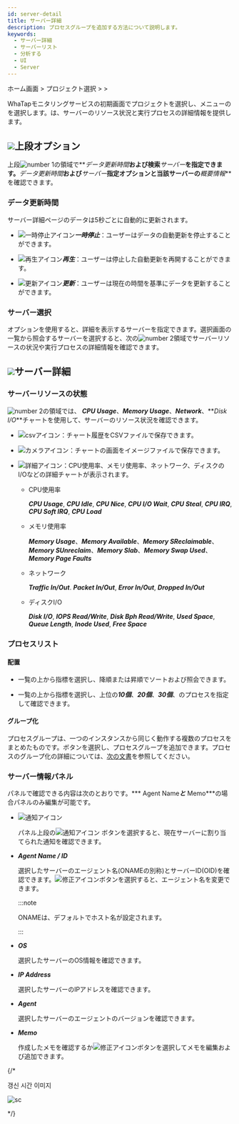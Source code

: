 ```yaml
---
id: server-detail
title: サーバー詳細
description: プロセスグループを追加する方法について説明します。
keywords:
  - サーバー詳細
  - サーバーリスト
  - 分析する
  - UI
  - Server
---
```


ホーム画面 > プロジェクト選択 > <Cmdname sid="side_serverList" className="uitext" /> > <Cmdname sid="side_serverDetail" className="uitext" />

WhaTapモニタリングサービスの初期画面でプロジェクトを選択し、<Cmdname sid="side_serverList" className="uitext" />メニューの<Cmdname sid="side_serverDetail" className="uitext" />を選択します。<Cmdname sid="side_serverDetail" className="uitext" />は、サーバーのリソース状況と実行プロセスの詳細情報を提供します。

<ImgLang img='server-detail.png' desc='サーバー詳細'/>

## ![](/img/number-01.png)上段オプション

上段![number 1](/img/number-01.png)の領域で**_データ更新時間_**および検索**_サーバー_**を指定できます。**_データ更新時間_**および**_サーバー_**指定オプションと当該サーバーの**_概要情報_**を確認できます。

### データ更新時間

サーバー詳細ページのデータは5秒ごとに自動的に更新されます。 

- ![一時停止アイコン](/img/ic-s-pause.svg)**_一時停止_**：ユーザーはデータの自動更新を停止することができます。 

- ![再生アイコン](/img/ic-play-grn.svg)**_再生_**：ユーザーは停止した自動更新を再開することができます。

- ![更新アイコン](/img/ic-refresh2.svg)**_更新_**：ユーザーは現在の時間を基準にデータを更新することができます。

### サーバー選択

<Cmdname sid="select_server" className="uitext" />オプションを使用すると、詳細を表示するサーバーを指定できます。選択画面の一覧から照会するサーバーを選択すると、次の![number 2](/img/number-02.png)領域でサーバーリソースの状況や実行プロセスの詳細情報を確認できます。

## ![](/img/number-02.png)サーバー詳細

### サーバーリソースの状態

![number 2](/img/number-02.png)の領域では、 **_CPU Usage_**、**_Memory Usage_**、**_Network_**、**_Disk I/O_**チャートを使用して、サーバーのリソース状況を確認できます。

- ![csvアイコン](/img/ic-csv-download.svg)：チャート履歴をCSVファイルで保存できます。

- ![カメラアイコン](/img/ic-camera.svg)：チャートの画面をイメージファイルで保存できます。

- ![詳細アイコン](/img/ic-zoom-in.svg)：CPU使用率、メモリ使用率、ネットワーク、ディスクのI/Oなどの詳細チャートが表示されます。

  - CPU使用率

    **_CPU Usage_**, **_CPU Idle_**, **_CPU Nice_**, **_CPU I/O Wait_**, **_CPU Steal_**, **_CPU IRQ_**, **_CPU Soft IRQ_**, **_CPU Load_**

  - メモリ使用率

    **_Memory Usage_**、**_Memory Available_**、**_Memory SReclaimable_**、**_Memory SUnreclaim_**、**_Memory Slab_**、**_Memory Swap Used_**、**_Memory Page Faults_**

  - ネットワーク

    **_Traffic In/Out_**. **_Packet In/Out_**, **_Error In/Out_**, **_Dropped In/Out_**

  - ディスクI/O

    **_Disk I/O_**, **_IOPS Read/Write_**, **_Disk Bph Read/Write_**, **_Used Space_**, **_Queue Length_**, **_Inode Used_**, **_Free Space_**

### プロセスリスト

#### 配置

- <Cmdname sid="sms_summary_process" className="uitext" />一覧の上から指標を選択し、降順または昇順でソートおよび照会できます。

- <Cmdname sid="sms_summary_process" className="uitext" />一覧の上から指標を選択し、上位の***10個***、***20個***、***30個***、<Cmdname sid="all" className="uitext" />のプロセスを指定して確認できます。

#### グループ化

プロセスグループは、一つのインスタンスから同じく動作する複数のプロセスをまとめたものです。<Cmdname sid="groupby" className="uitext" />ボタンを選択し、プロセスグループを追加できます。プロセスのグループ化の詳細については、[次の文書](server-detail-process-group)を参照してください。

### サーバー情報パネル

<Cmdname sid="server_info" className="uitext" />パネルで確認できる内容は次のとおりです。*** Agent Name***と*** Memo***の場合<Cmdname sid="server_info" className="uitext" />パネルのみ編集が可能です。

- ![通知アイコン](/img/ic-alert.svg) <Cmdname sid="server_alert_list" className="uitext" />

  <Cmdname sid="server_info" className="uitext" />パネル上段の![通知アイコン](/img/ic-alert.svg) <Cmdname sid="server_alert_list" className="uitext" />ボタンを選択すると、現在サーバーに割り当てられた通知を確認できます。

- **_Agent Name / ID_**

  選択したサーバーのエージェント名(ONAMEの別称)とサーバーID(OID)を確認できます。![修正アイコン](/img/ic-edit.svg)ボタンを選択すると、エージェント名を変更できます。 

  :::note

  ONAMEは、デフォルトでホスト名が設定されます。 

  :::

- **_OS_**

  選択したサーバーのOS情報を確認できます。

- **_IP Address_**

  選択したサーバーのIPアドレスを確認できます。

- **_Agent_**

  選択したサーバーのエージェントのバージョンを確認できます。

- **_Memo_**

  作成したメモを確認するか![修正アイコン](/img/ic-edit.svg)ボタンを選択してメモを編集および追加できます。

{/* 

갱신 시간 이미지 

<div style={{textAlign: 'center'}}>

![sc](/img/server-detail-data.png)

</div>

*/}
